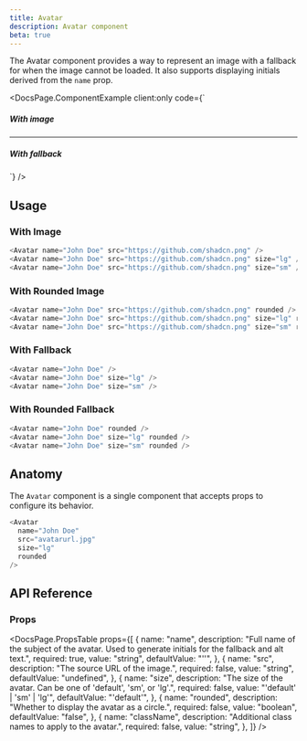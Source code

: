 ```yaml
---
title: Avatar
description: Avatar component
beta: true
---
```


The Avatar component provides a way to represent an image with a fallback for when the image cannot be loaded. It also supports displaying initials derived from the `name` prop.


<DocsPage.ComponentExample
  client:only
  code={`<div className="flex flex-col gap-8">
    <div className="flex flex-col items-center gap-8">
        <h5>With image</h5>
        <div className="flex items-center gap-8">
          <Avatar name="John Doe" src="https://github.com/shadcn.png" />
          <Avatar name="John Doe" src="https://github.com/shadcn.png" size="lg" />
          <Avatar name="John Doe" src="https://github.com/shadcn.png" size="sm" />
        </div>
        <div className="flex items-center gap-8">
          <Avatar name="John Doe" src="https://github.com/shadcn.png" rounded />
          <Avatar name="John Doe" src="https://github.com/shadcn.png" size="lg" rounded />
          <Avatar name="John Doe" src="https://github.com/shadcn.png" size="sm" rounded />
        </div>
    </div>
    <hr />
    <div className="flex flex-col items-center gap-8">
        <h5>With fallback</h5>
        <div className="flex items-center gap-8">
          <Avatar name="John Doe" />
          <Avatar name="John Doe" size="lg" />
        </div>
        <div className="flex items-center gap-8">
          <Avatar name="John Doe" rounded />
          <Avatar name="John Doe" size="lg" rounded />
        </div>
    </div>
</div>`}
/>

## Usage

### With Image

```typescript jsx
<Avatar name="John Doe" src="https://github.com/shadcn.png" />
<Avatar name="John Doe" src="https://github.com/shadcn.png" size="lg" />
<Avatar name="John Doe" src="https://github.com/shadcn.png" size="sm" />
```

### With Rounded Image

```typescript jsx
<Avatar name="John Doe" src="https://github.com/shadcn.png" rounded />
<Avatar name="John Doe" src="https://github.com/shadcn.png" size="lg" rounded />
<Avatar name="John Doe" src="https://github.com/shadcn.png" size="sm" rounded />
```

### With Fallback

```typescript jsx
<Avatar name="John Doe" />
<Avatar name="John Doe" size="lg" />
<Avatar name="John Doe" size="sm" />
```

### With Rounded Fallback

```typescript jsx
<Avatar name="John Doe" rounded />
<Avatar name="John Doe" size="lg" rounded />
<Avatar name="John Doe" size="sm" rounded />
```

## Anatomy

The `Avatar` component is a single component that accepts props to configure its behavior.

```typescript jsx
<Avatar
  name="John Doe"
  src="avatarurl.jpg"
  size="lg"
  rounded
/>
```

## API Reference

### Props

<DocsPage.PropsTable
  props={[
    {
      name: "name",
      description:
        "Full name of the subject of the avatar. Used to generate initials for the fallback and alt text.",
      required: true,
      value: "string",
      defaultValue: "''",
    },
    {
      name: "src",
      description: "The source URL of the image.",
      required: false,
      value: "string",
      defaultValue: "undefined",
    },
    {
      name: "size",
      description:
        "The size of the avatar. Can be one of 'default', 'sm', or 'lg'.",
      required: false,
      value: "'default' | 'sm' | 'lg'",
      defaultValue: "'default'",
    },
    {
      name: "rounded",
      description: "Whether to display the avatar as a circle.",
      required: false,
      value: "boolean",
      defaultValue: "false",
    },
    {
      name: "className",
      description: "Additional class names to apply to the avatar.",
      required: false,
      value: "string",
    },
  ]}
/>
